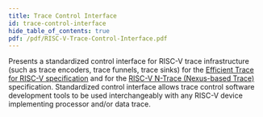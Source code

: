 ```yaml
---
title: Trace Control Interface
id: trace-control-interface
hide_table_of_contents: true
pdf: /pdf/RISC-V-Trace-Control-Interface.pdf
---
```


Presents a standardized control interface for RISC-V trace infrastructure (such as trace encoders, trace funnels, trace sinks) for the [Efficient Trace for RISC-V specification](./efficient-trace) and for the [RISC-V N-Trace (Nexus-based Trace)](./n-trace) specification. Standardized control interface allows trace control software development tools to be used interchangeably with any RISC-V device implementing processor and/or data trace.

<PDF download= {frontMatter.pdf} title= {frontMatter.title} >
</PDF>